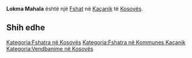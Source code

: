 {{Fshat në Kosovës
 | Emri                = Lokma Mahala
| srp_N_name = Lokma Mahala
| srp_N_FULL_NAME_RO = Lokma Mahala
| srp_N_FULL_NAME_ND_RO = Lokma Mahala
| srp_N_SORT_NAME_RG = LOKMAMAHALA
| srp_N_FULL_NAME_RG = Lokma Mahala
| srp_N_FULL_NAME_ND_RG = Lokma Mahala

 | Emri (Rasa dhanore) = 
 | Figura              = 
 | Shteti              = Kosovo
 | Komuna              = Kaçanik
 | Kodi postar         = 
 | Sipërfaqja          = 

 | Popullsia           = 

 | Regj. i popullsisë  = 
 | Dend. e popullsisë  = 
 | Faqja zyrtare       = 
 <!--- Koordinatat ----> 
 | Gjerësia            = 42.58
 | Gjatësia            = 20.826667
 | Lartësia            = 
}}
'''Lokma Mahala''' është një [[Fshat]] në [[Kaçanik]] të [[Kosovës]].

<!-- == Gjeografia == -->
<!-- == Historia == -->
<!-- == Demografia == -->
== Shih edhe ==
{{Komuna Kaçanik}}
{{Kosovo-Administrata-Cung}}

[[Kategoria:Fshatra në Kosovës]]
[[Kategoria:Fshatra në Kommunes Kaçanik]]
[[Kategoria:Vendbanime në Kosovës]]
